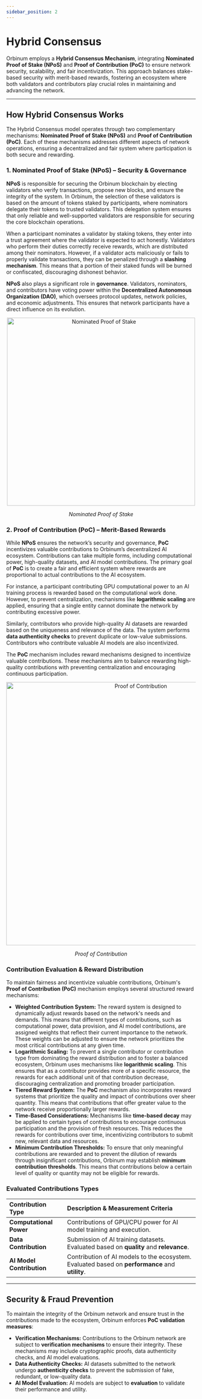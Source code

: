 ```yaml
---
sidebar_position: 2
---
```


# Hybrid Consensus

Orbinum employs a **Hybrid Consensus Mechanism**, integrating **Nominated Proof of Stake (NPoS)** and **Proof of Contribution (PoC)** to ensure network security, scalability, and fair incentivization. This approach balances stake-based security with merit-based rewards, fostering an ecosystem where both validators and contributors play crucial roles in maintaining and advancing the network.

---

## **How Hybrid Consensus Works**

The Hybrid Consensus model operates through two complementary mechanisms: **Nominated Proof of Stake (NPoS)** and **Proof of Contribution (PoC)**. Each of these mechanisms addresses different aspects of network operations, ensuring a decentralized and fair system where participation is both secure and rewarding.

### **1. Nominated Proof of Stake (NPoS) – Security & Governance**

**NPoS** is responsible for securing the Orbinum blockchain by electing validators who verify transactions, propose new blocks, and ensure the integrity of the system. In Orbinum, the selection of these validators is based on the amount of tokens staked by participants, where nominators delegate their tokens to trusted validators. This delegation system ensures that only reliable and well-supported validators are responsible for securing the core blockchain operations.

When a participant nominates a validator by staking tokens, they enter into a trust agreement where the validator is expected to act honestly. Validators who perform their duties correctly receive rewards, which are distributed among their nominators. However, if a validator acts maliciously or fails to properly validate transactions, they can be penalized through a **slashing mechanism**. This means that a portion of their staked funds will be burned or confiscated, discouraging dishonest behavior.

**NPoS** also plays a significant role in **governance**. Validators, nominators, and contributors have voting power within the **Decentralized Autonomous Organization (DAO)**, which oversees protocol updates, network policies, and economic adjustments. This ensures that network participants have a direct influence on its evolution.

<div align="center">
  <img src="/img/npos.png" alt="Nominated Proof of Stake" width="500" />
  <p><em>Nominated Proof of Stake</em></p>
</div>

### **2. Proof of Contribution (PoC) – Merit-Based Rewards**

While **NPoS** ensures the network’s security and governance, **PoC** incentivizes valuable contributions to Orbinum’s decentralized AI ecosystem. Contributions can take multiple forms, including computational power, high-quality datasets, and AI model contributions. The primary goal of **PoC** is to create a fair and efficient system where rewards are proportional to actual contributions to the AI ecosystem.

For instance, a participant contributing GPU computational power to an AI training process is rewarded based on the computational work done. However, to prevent centralization, mechanisms like **logarithmic scaling** are applied, ensuring that a single entity cannot dominate the network by contributing excessive power.

Similarly, contributors who provide high-quality AI datasets are rewarded based on the uniqueness and relevance of the data. The system performs **data authenticity checks** to prevent duplicate or low-value submissions. Contributors who contribute valuable AI models are also incentivized.

The **PoC** mechanism includes reward mechanisms designed to incentivize valuable contributions. These mechanisms aim to balance rewarding high-quality contributions with preventing centralization and encouraging continuous participation.

<div align="center">
  <img src="/img/poc.png" alt="Proof of Contribution" width="700" />
  <p><em>Proof of Contribution</em></p>
</div>

### **Contribution Evaluation & Reward Distribution**

To maintain fairness and incentivize valuable contributions, Orbinum's **Proof of Contribution (PoC)** mechanism employs several structured reward mechanisms:

* **Weighted Contribution System:** The reward system is designed to dynamically adjust rewards based on the network's needs and demands. This means that different types of contributions, such as computational power, data provision, and AI model contributions, are assigned weights that reflect their current importance to the network. These weights can be adjusted to ensure the network prioritizes the most critical contributions at any given time.
* **Logarithmic Scaling:** To prevent a single contributor or contribution type from dominating the reward distribution and to foster a balanced ecosystem, Orbinum uses mechanisms like **logarithmic scaling**. This ensures that as a contributor provides more of a specific resource, the rewards for each additional unit of that contribution decrease, discouraging centralization and promoting broader participation.
* **Tiered Reward System:** The **PoC** mechanism also incorporates reward systems that prioritize the quality and impact of contributions over sheer quantity. This means that contributions that offer greater value to the network receive proportionally larger rewards.
* **Time-Based Considerations:** Mechanisms like **time-based decay** may be applied to certain types of contributions to encourage continuous participation and the provision of fresh resources. This reduces the rewards for contributions over time, incentivizing contributors to submit new, relevant data and resources.
* **Minimum Contribution Thresholds:** To ensure that only meaningful contributions are rewarded and to prevent the dilution of rewards through insignificant contributions, Orbinum may establish **minimum contribution thresholds**. This means that contributions below a certain level of quality or quantity may not be eligible for rewards.

### **Evaluated Contributions Types**

| Contribution Type      | Description & Measurement Criteria                                                                                                                                                                                             |
| :--------------------- | :----------------------------------------------------------------------------------------------------------------------------------------------------------------------------------------------------------------------------- |
| **Computational Power** | Contributions of GPU/CPU power for AI model training and execution.                                                                                                                                                           |
| **Data Contribution** | Submission of AI training datasets. Evaluated based on **quality** and **relevance**.                                                                                                                                       |
| **AI Model Contribution** | Contribution of AI models to the ecosystem. Evaluated based on **performance** and **utility**.                                                                                                                               |

---

## **Security & Fraud Prevention**

To maintain the integrity of the Orbinum network and ensure trust in the contributions made to the ecosystem, Orbinum enforces **PoC validation measures**:

* **Verification Mechanisms:** Contributions to the Orbinum network are subject to **verification mechanisms** to ensure their integrity. These mechanisms may include cryptographic proofs, data authenticity checks, and AI model evaluations.
* **Data Authenticity Checks:** AI datasets submitted to the network undergo **authenticity checks** to prevent the submission of fake, redundant, or low-quality data.
* **AI Model Evaluation:** AI models are subject to **evaluation** to validate their performance and utility.